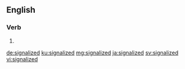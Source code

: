 ==English==

===Verb===
{{head|en|verb form}}

# {{en-past of|signalize}}

[[de:signalized]]
[[ku:signalized]]
[[mg:signalized]]
[[ja:signalized]]
[[sv:signalized]]
[[vi:signalized]]